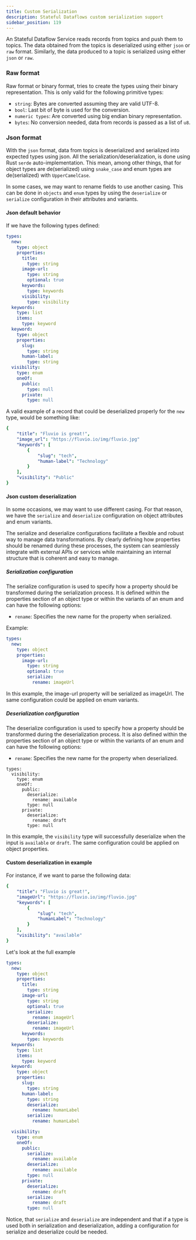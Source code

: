 ```yaml
---
title: Custom Serialization
description: Stateful Dataflows custom serialization support
sidebar_position: 119
---
```


An Stateful Dataflow Service reads records from topics and push them to topics.
The data obtained from the topics is deserialized using either `json` or `raw` format. Similarly,
the data produced to a topic is serialized using either `json` or `raw`.

### Raw format

Raw format or binary format, tries to create the types using their binary representation. This is only valid for the following primitive types:

- `string`: Bytes are converted assuming they are valid UTF-8.
- `bool`: Last bit of byte is used for the conversion.
- `numeric types`: Are converted using big endian binary representation.
- `bytes`: No conversion needed, data from records is passed as a list of `u8`.

### Json format

With the `json` format, data from topics is deserialized and serialized into expected types using json. 
All the serialization/deserialization, is done using Rust `serde` auto-implementation.
This mean, among other things, that for object types are de(serialized) using `snake_case` and enum types are de(serialized) with `UpperCamelCase`.

In some cases, we may want to rename fields to use another casing. This can be done in `objects` and `enum` types by using the `deserialize` or `serialize` configuration in their attributes and variants.

#### Json default behavior

If we have the following types defined:

```yaml
types:
  new:
    type: object
    properties:
      title:
        type: string
      image-url:
        type: string
        optional: true
      keywords:
        type: keywords
      visibility:
        type: visibility
  keywords:
    type: list
    items:
      type: keyword
  keyword:
    type: object
    properties:
      slug:
        type: string
      human-label:
        type: string
  visibility:
    type: enum
    oneOf:
      public:
        type: null
      private:
        type: null
```

A valid example of a record that could be deserialized properly for the `new` type, would be something like:

```yaml
{
    "title": "Fluvio is great!",
    "image_url": "https://fluvio.io/img/fluvio.jpg"
    "keywords": [
        {
            "slug": "tech",
            "human-label": "Technology"
        }
    ],
    "visibility": "Public"
}
```

#### Json custom deserialization

In some occasions, we may want to use different casing. For that reason, we have the `serialize` and `deserialize` configuration on object attributes and enum variants.

The serialize and deserialize configurations facilitate a flexible and robust way to manage data transformations. By clearly defining how properties should be renamed during these processes, the system can seamlessly integrate with external APIs or services while maintaining an internal structure that is coherent and easy to manage.

##### Serialization configuration

The serialize configuration is used to specify how a property should be transformed during the serialization process. It is defined within the properties section of an object type or within the variants of an enum and can have the following options:
- `rename`: Specifies the new name for the property when serialized.

Example:
```yaml
types:
  new:
    type: object
    properties:
      image-url:
        type: string
        optional: true
        serialize:
          rename: imageUrl
```

In this example, the image-url property will be serialized as imageUrl. The same configuration could be applied on enum variants.


##### Deserialization configuration

The deserialize configuration is used to specify how a property should be transformed during the deserialization process. It is also defined within the properties section of an object type or within the variants of an enum and can have the following options:

- `rename`: Specifies the new name for the property when deserialized.

```
types:
  visibility:
    type: enum
    oneOf:
      public:
        deserialize:
          rename: available
        type: null
      private:
        deserialize:
          rename: draft
        type: null
```
In this example, the `visibility` type will successfully deserialize when the input is `available` or `draft`. The same configuration could be applied on object properties.

#### Custom deserialization in example

For instance, if we want to parse the following data:

```yaml
{
    "title": "Fluvio is great!",
    "imageUrl": "https://fluvio.io/img/fluvio.jpg"
    "keywords": [
        {
            "slug": "tech",
            "humanLabel": "Technology"
        }
    ],
    "visibility": "available"
}
```

Let's look at the full example

```yaml
types:
  new:
    type: object
    properties:
      title:
        type: string
      image-url:
        type: string
        optional: true
        serialize:
          rename: imageUrl
        deserialize:
          rename: imageUrl
      keywords:
        type: keywords
  keywords:
    type: list
    items:
      type: keyword
  keyword:
    type: object
    properties:
      slug:
        type: string
      human-label:
        type: string
        deserialize:
          rename: humanLabel
        serialize:
          rename: humanLabel

  visibility:
    type: enum
    oneOf:
      public:
        serialize:
          rename: available
        deserialize:
          rename: available
        type: null
      private:
        deserialize:
          rename: draft
        serialize:
          rename: draft
        type: null
```

Notice, that `serialize` and `deserialize` are independent and that if a type is used both in serialization and deserialization, adding a configuration for serialize and deserialize could be needed.